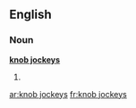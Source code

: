 ==English==

===Noun===
'''[[knob jockeys]]'''

# {{British}} {{plural of|knob jockey}}

[[ar:knob jockeys]]
[[fr:knob jockeys]]